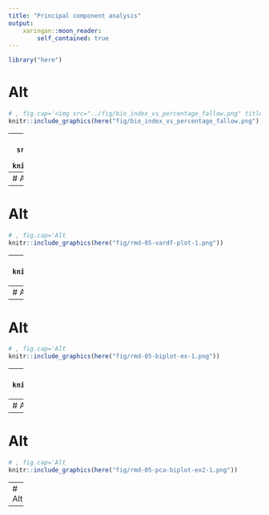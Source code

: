```yaml
---
title: "Principal component analysis"
output:
    xaringan::moon_reader:
        self_contained: true
---
```

```r
library("here")
```
# Alt
```r
# , fig.cap='<img src="../fig/bio_index_vs_percentage_fallow.png" title="Alt" alt="Alt" style="display: block; margin: auto;" />
knitr::include_graphics(here("fig/bio_index_vs_percentage_fallow.png"))
```

---
# Alt
```r
# , fig.cap='<img src="../fig/pendulum.gif" title="Alt" alt="Alt" style="display: block; margin: auto;" />
knitr::include_graphics(here("fig/pendulum.gif"))
```

---
# Alt
```r
# , fig.cap='Alt
knitr::include_graphics(here("fig/rmd-05-var-hist-1.png"))
```

---
# Alt
```r
# , fig.cap='Alt
knitr::include_graphics(here("fig/rmd-05-vardf-plot-1.png"))
```

---
# Alt
```r
# , fig.cap='Alt
knitr::include_graphics(here("fig/rmd-05-stats-biplot-1.png"))
```

---
# Alt
```r
# , fig.cap='Alt
knitr::include_graphics(here("fig/rmd-05-scree-ex-1.png"))
```

---
# Alt
```r
# , fig.cap='Alt
knitr::include_graphics(here("fig/rmd-05-biplot-ex-1.png"))
```

---
# Alt
```r
# , fig.cap='Alt
knitr::include_graphics(here("fig/rmd-05-pca-biplot-1.png"))
```

---
# Alt
```r
# , fig.cap='Alt
knitr::include_graphics(here("fig/rmd-05-pca-loadings-1.png"))
```

---
# Alt
```r
# , fig.cap='Alt
knitr::include_graphics(here("fig/rmd-05-pca-biplot-ex2-1.png"))
```

---
# Alt
```r
# , fig.cap='Alt
knitr::include_graphics(here("fig/rmd-05-pairsplot-1.png"))
```

---
